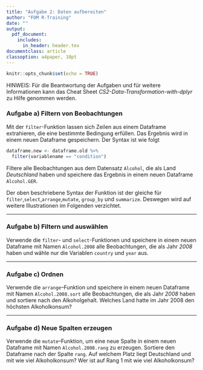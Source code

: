 ```yaml
---
title: "Aufgabe 2: Daten aufbereiten"
author: "FOM R-Training"
date: ""
output:
  pdf_document:
    includes:
      in_header: header.tex
documentclass: article
classoption: a4paper, 10pt
---
```

\setstretch{1.44}

\fancyhead{}
\fancyhead[LE,RO]{\textup{\nouppercase{\leftmark}}}   

\fancyhead[LO,RE]{\textsl{\rightmark}}  

```r

knitr::opts_chunk$set(echo = TRUE)

```

HINWEIS: Für die Beantwortung der Aufgaben und für weitere Informationen kann das Cheat Sheet *CS2-Data-Transformation-with-dplyr* zu Hilfe genommen werden.

### Aufgabe a) Filtern von Beobachtungen

Mit der `filter`-Funktion lassen sich Zeilen aus einem Dataframe extrahieren, die eine bestimmte Bedingung erfüllen. Das Ergebnis wird in einem neuen Dataframe gespeichern. Der Syntax ist wie folgt

```r

dataframe.new <- dataframe.old %>%
  filter(variablename == "condition")


```

Filtere alle Beobachtungen aus dem Datensatz `Alcohol`, die als Land *Deutschland* haben und speichere das Ergebnis in einem neuen Dataframe `Alcohol.GER`. 

Der oben beschriebene Syntax der Funktion ist der gleiche für `filter`,`select`,`arrange`,`mutate`, `group_by` und `summarize`. Deswegen wird auf weitere Illustrationen im Folgenden verzichtet.

------------

### Aufgabe b) Filtern und auswählen

Verwende die `filter`- und `select`-Funktionen und speichere in einem neuen Dataframe mit Namen `Alcohol.2008` alle Beobachtungen, die als Jahr *2008* haben und wähle nur die Variablen `country` und `year` aus.

------------

### Aufgabe c) Ordnen

Verwende die `arrange`--Funktion und speichere in einem neuen Dataframe mit Namen `Alcohol.2008.sort` alle Beobachtungen, die als Jahr *2008* haben und sortiere nach den Alkoholgehalt. Welches Land hatte im Jahr 2008 den höchsten Alkoholkonsum?

------------

### Aufgabe d) Neue Spalten erzeugen

Verwende die `mutate`--Funktion, um eine neue Spalte in einem neuen Dataframe mit Namen `Alcohol.2008.rang` zu erzeugen. Sortiere den Dataframe nach der Spalte `rang`. Auf welchem Platz liegt Deutschland und mit wie viel Alkoholkonsum? Wer ist auf Rang 1 mit wie viel Alkoholkonsum?





